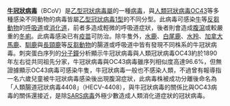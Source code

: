 '''[[牛冠狀病毒|牛冠狀病毒]]'''（BCoV）是[[乙型冠狀病毒屬|乙型冠狀病毒屬]]的一種[[病毒|病毒]]，與[[人類冠狀病毒OC43|人類冠狀病毒OC43]]等多種感染不同動物的病毒皆屬[[乙型冠狀病毒1型|乙型冠狀病毒1型]]的不同分型。此病毒可感染[[牛|牛]]等[[反芻動物|反芻動物]]的[[呼吸道|呼吸道]]或[[消化道|消化道]]，前者多造成輕微的呼吸道症狀，後者則會造成[[腹瀉|腹瀉]]或較嚴重的[[冬痢|冬痢]]。此病毒感染已有[[疫苗|疫苗]]可防治。除牛隻外，[[水鹿|水鹿]]、[[白尾鹿|白尾鹿]]、[[水羚|水羚]]、[[加拿大馬鹿|加拿大馬鹿]]、[[馴鹿|馴鹿]]與[[長頸鹿|長頸鹿]]等[[反芻動物|反芻動物]]的腸道或呼吸道中皆有發現不同株系的牛冠狀病毒。刺突蛋白序列的[[分子鐘|分子鐘]]分析顯示牛冠狀病毒與人類冠狀病毒OC43約於1890年左右從共同祖先分家，牛冠狀病毒與OC43病毒雖序列相似度高達96.6%，但無證據顯示OC43病毒可感染牛隻，牛冠狀病毒一般也不感染人類，不過曾有報導指一名六歲兒童被牛冠狀病毒感染後出現腹瀉症狀，此病毒株被成功分離後命名為「人類腸道冠狀病毒4408」（HECV-4408），與牛冠狀病毒的關係比與OC43病毒的關係還接近，是除[[SARS病毒|SARS病毒]]外極少數造成人類消化道症狀的冠狀病毒。